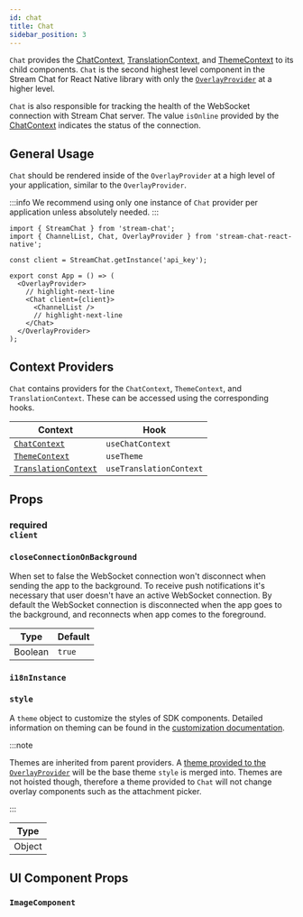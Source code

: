 ```yaml
---
id: chat
title: Chat
sidebar_position: 3
---
```



`Chat` provides the [ChatContext](../../state-and-offline-support/contexts/chat-context), [TranslationContext](../../state-and-offline-support/contexts/translation-context.mdx), and [ThemeContext](../../state-and-offline-support/contexts/theme-context.mdx) to its child components.
`Chat` is the second highest level component in the Stream Chat for React Native library with only the [`OverlayProvider`](../overlay-provider) at a higher level.

`Chat` is also responsible for tracking the health of the WebSocket connection with Stream Chat server.
The value `isOnline` provided by the [ChatContext](../../state-and-offline-support/contexts/chat-context#isonline) indicates the status of the connection.

## General Usage

`Chat` should be rendered inside of the `OverlayProvider` at a high level of your application, similar to the `OverlayProvider`.

:::info
We recommend using only one instance of `Chat` provider per application unless absolutely needed.
:::

```tsx
import { StreamChat } from 'stream-chat';
import { ChannelList, Chat, OverlayProvider } from 'stream-chat-react-native';

const client = StreamChat.getInstance('api_key');

export const App = () => (
  <OverlayProvider>
    // highlight-next-line
    <Chat client={client}>
      <ChannelList />
      // highlight-next-line
    </Chat>
  </OverlayProvider>
);
```

## Context Providers

`Chat` contains providers for the `ChatContext`, `ThemeContext`, and `TranslationContext`.
These can be accessed using the corresponding hooks.

| Context                                                                                                                                                   | Hook                    |
| --------------------------------------------------------------------------------------------------------------------------------------------------------- | ----------------------- |
| [`ChatContext`](https://github.com/GetStream/stream-chat-react-native/blob/develop/package/src/contexts/chatContext/ChatContext.tsx)                      | `useChatContext`        |
| [`ThemeContext`](https://github.com/GetStream/stream-chat-react-native/blob/develop/package/src/contexts/themeContext/ThemeContext.tsx)                   | `useTheme`              |
| [`TranslationContext`](https://github.com/GetStream/stream-chat-react-native/blob/develop/package/src/contexts/translationContext/TranslationContext.tsx) | `useTranslationContext` |

## Props

### <div class="label description required">required</div> `client`

<Client />

### `closeConnectionOnBackground`

When set to false the WebSocket connection won't disconnect when sending the app to the background.
To receive push notifications it's necessary that user doesn't have an active WebSocket connection.
By default the WebSocket connection is disconnected when the app goes to the background, and reconnects when app comes to the foreground.

| Type    | Default |
| ------- | ------- |
| Boolean | `true`  |

### `i18nInstance`

<I18nInstance />

### `style`

A `theme` object to customize the styles of SDK components.
Detailed information on theming can be found in the [customization documentation](../theme).

:::note

Themes are inherited from parent providers.
A [theme provided to the `OverlayProvider`](../overlay-provider#value) will be the base theme `style` is merged into.
Themes are not hoisted though, therefore a theme provided to `Chat` will not change overlay components such as the attachment picker.

:::

| Type   |
| ------ |
| Object |

## UI Component Props

### `ImageComponent`

<ImageComponent />
